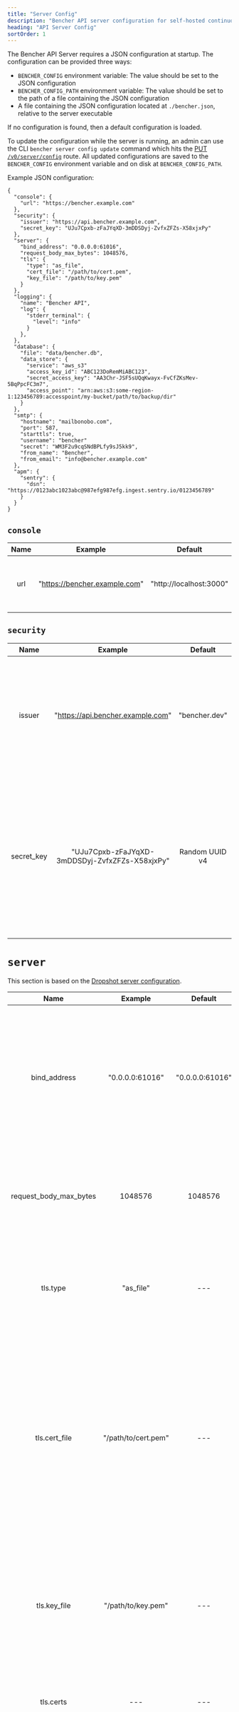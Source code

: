 ```yaml
---
title: "Server Config"
description: "Bencher API server configuration for self-hosted continuous benchmarking"
heading: "API Server Config"
sortOrder: 1
---
```


The Bencher API Server requires a JSON configuration at startup.
The configuration can be provided three ways:
- `BENCHER_CONFIG` environment variable: The value should be set to the JSON configuration
- `BENCHER_CONFIG_PATH` environment variable: The value should be set to the path of a file containing the JSON configuration
- A file containing the JSON configuration located at `./bencher.json`, relative to the server executable

If no configuration is found, then a default configuration is loaded.

To update the configuration while the server is running,
an admin can use the CLI `bencher server config update` command
which hits the [PUT `/v0/server/config`](/docs/reference/api) route.
All updated configurations are saved to the `BENCHER_CONFIG` environment variable
and on disk at `BENCHER_CONFIG_PATH`.

Example JSON configuration:

```
{
  "console": {
    "url": "https://bencher.example.com"
  },
  "security": {
    "issuer": "https://api.bencher.example.com",
    "secret_key": "UJu7Cpxb-zFaJYqXD-3mDDSDyj-ZvfxZFZs-X58xjxPy"
  },
  "server": {
    "bind_address": "0.0.0.0:61016",
    "request_body_max_bytes": 1048576,
    "tls": {
      "type": "as_file",
      "cert_file": "/path/to/cert.pem",
      "key_file": "/path/to/key.pem"
    }
  },
  "logging": {
    "name": "Bencher API",
    "log": {
      "stderr_terminal": {
        "level": "info"
      }
    },
  },
  "database": {
    "file": "data/bencher.db",
    "data_store": {
      "service": "aws_s3"
      "access_key_id": "ABC123DoRemMiABC123",
      "secret_access_key": "AA3Chr-JSF5sUQqKwayx-FvCfZKsMev-5BqPpcFC3m7",
      "access_point": "arn:aws:s3:some-region-1:123456789:accesspoint/my-bucket/path/to/backup/dir"
    }
  },
  "smtp": {
    "hostname": "mailbonobo.com",
    "port": 587,
    "starttls": true,
    "username": "bencher"
    "secret": "WM3F2u9cqSNdBPLfy9sJ5kk9",
    "from_name": "Bencher",
    "from_email": "info@bencher.example.com"
  },
  "apm": {
    "sentry": {
      "dsn": "https://0123abc1023abc@987efg987efg.ingest.sentry.io/0123456789"
    }
  }
}
```

## `console`

| Name  |            Example            |         Default         | Required |                    Description                     |
| :---: | :---------------------------: | :---------------------: | :------: | :------------------------------------------------: |
|  url  | "https://bencher.example.com" | "http://localhost:3000" |   Yes    | Specifies the URL for the Bencher UI console host. |

## `security`

|    Name    |                    Example                     |    Default     | Required |                                                                                                                                     Description                                                                                                                                     |
| :--------: | :--------------------------------------------: | :------------: | :------: | :---------------------------------------------------------------------------------------------------------------------------------------------------------------------------------------------------------------------------------------------------------------------------------: |
|   issuer   |       "https://api.bencher.example.com"        | "bencher.dev"  |    No    |                                                                     Specifies the JSON Web Token (JWT) issuer. **WARNING** Changing this value will cause all previously generated JWTs to no longer validate.                                                                      |
| secret_key | "UJu7Cpxb-zFaJYqXD-3mDDSDyj-ZvfxZFZs-X58xjxPy" | Random UUID v4 |   Yes    | Specifies the the key used to generate all tokens. **IT SHOULD BE VERY SECURE!** The default value is a randomly generated [UUID v4](https://en.wikipedia.org/wiki/Universally_unique_identifier#Version_4_(random)). Whenever logged, it will appear obfuscated as `************`. |

# `server`

This section is based on the [Dropshot server configuration](https://github.com/oxidecomputer/dropshot/tree/v0.9.0#dropshot-servers).

|          Name          |       Example       |     Default     |          Required           |                                                                                                                                               Description                                                                                                                                                |
| :--------------------: | :-----------------: | :-------------: | :-------------------------: | :------------------------------------------------------------------------------------------------------------------------------------------------------------------------------------------------------------------------------------------------------------------------------------------------------: |
|      bind_address      |   "0.0.0.0:61016"   | "0.0.0.0:61016" |             Yes             |                                               Specifies that the server should bind to the given IP address and TCP port. In general, servers can bind to more than one IP address and port, but this is not (yet?) supported. Defaults to "127.0.0.1:0".                                                |
| request_body_max_bytes |       1048576       |     1048576     |             Yes             |                                                                                       Specifies the maximum number of bytes allowed in a request body. Larger requests will receive a 400 error. Defaults to 1024.                                                                                       |
|        tls.type        |      "as_file"      |       ---       |             No              |                                                                                           Specifies if and how TLS certificate and key information is provided. Valid values include "as_file" and "as_bytes".                                                                                           |
|     tls.cert_file      | "/path/to/cert.pem" |       ---       | Only if tls.type = as_file  | Specifies the path to a PEM file containing a  certificate chain for the server to identify itself with. The first certificate is the end-entity certificate, and the remaining are intermediate certificates on the way to a trusted CA. If specified, the server will only listen for TLS connections. |
|      tls.key_file      | "/path/to/key.pem"  |       ---       | Only if tls.type = as_file  |                                                                     Specifies the path to a PEM-encoded PKCS #8 file containing the private key the server will use. If specified, the server will only listen for TLS connections.                                                                      |
|       tls.certs        |         ---         |       ---       | Only if tls.type = as_bytes |                                                                                                            Identical to tls.cert_file, but provided as an array of bytes of certificate data.                                                                                                            |
|        tls.key         |         ---         |       ---       | Only if tls.type = as_bytes |                                                                                                                Identical to tls.key_file, but provided as an array of bytes of key data.                                                                                                                 |



## `logging`

This section is based on the [Dropshot logging configuration](https://github.com/oxidecomputer/dropshot/tree/v0.9.0#logging).

|     Name      |      Example      |      Default      |         Required          |                                                                                                                                                                                                         Description                                                                                                                                                                                                          |
| :-----------: | :---------------: | :---------------: | :-----------------------: | :--------------------------------------------------------------------------------------------------------------------------------------------------------------------------------------------------------------------------------------------------------------------------------------------------------------------------------------------------------------------------------------------------------------------------: |
|     name      |   "Bencher API"   |   "Bencher API"   |            Yes            |                                                                                                                                                                                              Specifies the name of the logger.                                                                                                                                                                                               |
|   log.mode    | "stderr_terminal" | "stderr_terminal" |            Yes            | Controls where server logging will go. Valid modes are "stderr-terminal" and "file". If the mode is `"stderr-terminal", human-readable output, with colors and other terminal formatting if possible, will be sent to stderr. If the mode is "file", Bunyan-format output will be sent to the filesystem path given by log.path. See also log.if_exists, which controls the behavior if the destination path already exists. |
|   log.level   |      "info"       |      "info"       |            Yes            |                                                                    Specifies what severity of log messages should be included in the log. Valid values include "trace", "debug", "info", "warn", "error", and "critical", which are increasing order of severity. Log messages at the specified level and more severe levels will be included in the log.                                                                    |
|   log.path    |        ---        |        ---        | Only if log.mode = "file" |                                                                                                                                                              If log.mode is "file", this property determines the path to the log file. See also log.if_exists.                                                                                                                                                               |
| log.if_exists |        ---        |        ---        | Only if log.mode = "file" |                                    If log.mode is "file", this property specifies what to do if the destination log file already exists. Valid values include "append" (which appends to the existing file), "truncate" (which truncates the existing file and then uses it as though it had just been created), and "fail" (which causes the server to exit immediately with an error).                                     |


## `database`

|             Name             |                                    Example                                    |      Default      |               Required                |                                                                                           Description                                                                                            |
| :--------------------------: | :---------------------------------------------------------------------------: | :---------------: | :-----------------------------------: | :----------------------------------------------------------------------------------------------------------------------------------------------------------------------------------------------: |
|             file             |                             "path/to/database.db"                             | "data/bencher.db" |                  Yes                  |                                                                             Controls where server database will go.                                                                              |
|      data_store.service      |                                   "aws_s3"                                    |        ---        |                  No                   |                                                               Specifies the remote data store service. Valid values are "aws_s3".                                                                |
|   data_store.access_key_id   |                             "ABC123DoRemMiABC123"                             |        ---        | Only if data_store.service = "aws_s3" |                                          If data_store.service = "aws_s3", this property specifies the AWS access key ID. See also data_store.service.                                           |
| data_store.secret_access_key |                 "AA3Chr-JSF5sUQqKwayx-FvCfZKsMev-5BqPpcFC3m7"                 |        ---        | Only if data_store.service = "aws_s3" |         If data_store.service = "aws_s3", this property specifies the AWS secret access key. See also data_store.service. Whenever logged, it will appear obfuscated as `************`.          |
|   data_store.access_point    | "arn:aws:s3:some-region-1:123456789:accesspoint/my-bucket/path/to/backup/dir" |        ---        | Only if data_store.service = "aws_s3" | If data_store.service = "aws_s3", this property specifies the [AWS S3 accesspoint](https://docs.aws.amazon.com/AmazonS3/latest/userguide/using-access-points.html). See also data_store.service. |

## `smtp`

This section specifies an [SMTP](https://en.wikipedia.org/wiki/Simple_Mail_Transfer_Protocol) service configuration.
The entire section is optional.
If not specified, all messages will be sent to `logging` instead.

|    Name    |          Example           | Default | Required |                                                      Description                                                      |
| :--------: | :------------------------: | :-----: | :------: | :-------------------------------------------------------------------------------------------------------------------: |
|  hostname  |      "mailbonobo.com"      |   ---   |   Yes    |                                             Specifies the SMTP hostname.                                              |
|    port    |            587             |   587   |    No    |                                               Specifies the SMTP port.                                                |
|  starttls  |            true            |  true   |    No    |                           Controls whether the SMTP connection uses the STARTTLS protocol.                            |
|  username  |         "bencher"          |   ---   |   Yes    |                                       Specifies the username at the SMTP host.                                        |
|   secret   | "WM3F2u9cqSNdBPLfy9sJ5kk9" |   ---   |   Yes    | Specifies the secret for the username at the SMTP host. Whenever logged, it will appear obfuscated as `************`. |
| from_name  |         "Bencher"          |   ---   |   Yes    |                        Specifies the name that will appear in the from section of all emails.                         |
| from_email | "info@bencher.example.com" |   ---   |   Yes    |                        Spefifies the email that will appear in the from section of all emails.                        |

## `apm`

Application Performance Monitoring (APM) is a feature that allows the Bencher API Server to send telemetry to a third-party service.

|    Name    |                              Example                              | Default | Required |                                                                     Description                                                                     |
| :--------: | :---------------------------------------------------------------: | :-----: | :------: | :-------------------------------------------------------------------------------------------------------------------------------------------------: |
| sentry.dsn | "https://0123abc1023abc@987efg987efg.ingest.sentry.io/0123456789" |   ---   |    No    | Sentry [Data Source Name](https://docs.sentry.io/product/sentry-basics/dsn-explainer/). Can also be set with the `SENTRY_DSN` environment variable. |